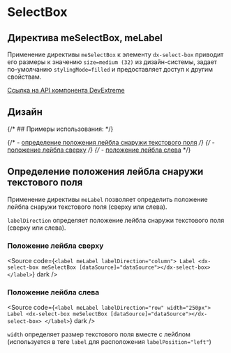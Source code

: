 
<Meta name="SelectBox Documentation" of={selectBoxStories} />

# SelectBox

## Директива meSelectBox, meLabel

Применение директивы <code>meSelectBox</code> к элементу <code>dx-select-box</code> приводит его размеры
к значению <code>size=medium (32)</code> из дизайн-системы, задает по-умолчанию <code>stylingMode=filled</code> и предоставляет доступ к другим свойствам.

[Ссылка на API компонента DevExtreme](https://js.devexpress.com/Angular/Documentation/ApiReference/UI_Components/dxSelectBox/)

<Canvas of={selectBoxStories.Default} />

<Controls of={selectBoxStories.Default} />

<Source of={selectBoxStories.Default} dark />

## Дизайн

<Figma
  height="50%"
  collapsable
  defaultCollapsed
  url="https://www.figma.com/design/S2KXryEyWLA9cplaicYrVn/Components?node-id=333-2185&t=gC6C40DcbGAFZEUK-0"
/>

{/* ## Примеры использования: */}

{/* - [определение положения лейбла снаружи текстового поля](#определение-положения-лейбла-снаружи-текстового-поля) */}
{/* - [положение лейбла сверху](#положение-лейбла-сверху) */}
{/* - [положение лейбла слева](#положение-лейбла-слева) */}

## Определение положения лейбла снаружи текстового поля

Применение директивы <code>meLabel</code> позволяет определить положение лейбла снаружи текстового поля (сверху или слева).

<code>labelDirection</code> определяет положение лейбла снаружи текстового поля (сверху
или слева).

### Положение лейбла сверху

<Canvas of={selectBoxStories.WithLabelColumn} />

<Source
  code={`<label meLabel labelDirection="column">
    Label
    <dx-select-box meSelectBox [dataSource]="dataSource"></dx-select-box>
</label>`}
  dark
/>

### Положение лейбла слева

<Canvas of={selectBoxStories.WithLabelRow} />

<Source
  code={`<label meLabel labelDirection="row" width="250px">
    Label
    <dx-select-box meSelectBox [dataSource]="dataSource"></dx-select-box>
</label>`}
  dark
/>

<code>width</code> определяет размер текстового поля вместе с лейблом (используется
в теге <code>label</code> для расположения <code>labelPosition="left"</code>)

<style>
  {`
      h2 {
        border-bottom: none !important;
    }
`}
</style>
